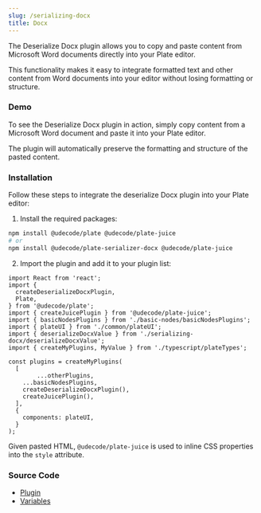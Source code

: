 ```yaml
---
slug: /serializing-docx
title: Docx
---
```


The Deserialize Docx plugin allows you to copy and paste content from Microsoft Word documents directly into your Plate editor.

This functionality makes it easy to integrate formatted text and other content from Word documents into your editor without losing formatting or structure.



### Demo

To see the Deserialize Docx plugin in action, simply copy content from a Microsoft Word document and paste it into your Plate editor.

The plugin will automatically preserve the formatting and structure of the pasted content.






<SerializingDocxSandpack />

### Installation

Follow these steps to integrate the deserialize Docx plugin into your Plate editor:


1. Install the required packages:

```bash npm2yarn
npm install @udecode/plate @udecode/plate-juice
# or
npm install @udecode/plate-serializer-docx @udecode/plate-juice
```
2. Import the plugin and add it to your plugin list:

```
import React from 'react';
import {
  createDeserializeDocxPlugin,
  Plate,
} from '@udecode/plate';
import { createJuicePlugin } from '@udecode/plate-juice';
import { basicNodesPlugins } from './basic-nodes/basicNodesPlugins';
import { plateUI } from './common/plateUI';
import { deserializeDocxValue } from './serializing-docx/deserializeDocxValue';
import { createMyPlugins, MyValue } from './typescript/plateTypes';

const plugins = createMyPlugins(
  [
		...otherPlugins,
    ...basicNodesPlugins,
    createDeserializeDocxPlugin(),
    createJuicePlugin(),
  ],
  {
    components: plateUI,
  }
);

```

Given pasted HTML, `@udecode/plate-juice` is used to inline CSS properties into the `style` attribute.


### Source Code

- [Plugin](https://github.com/udecode/plate/blob/main/packages/serializers/docx/src/deserializer/createDeserializeDocxPlugin.ts)
- [Variables](https://github.com/udecode/plate/blob/main/examples/src)
